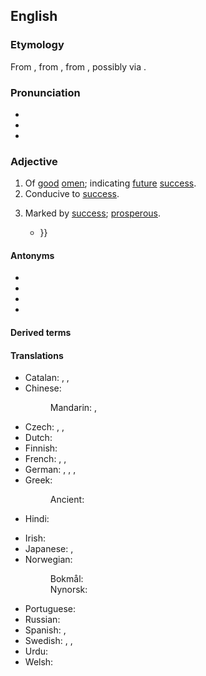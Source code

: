 ==English==

===Etymology===
From {{af|en|auspice|-ious}}, from {{der|en|la|auspicium|t=[[augury]]}}, from {{m|la|auspex|t=[[augur]]}}, possibly via {{der|en|fr|-}}.

===Pronunciation===
* {{IPA|/ɔːˈspɪʃəs/|lang=en}}
* {{audio|en-us-auspicious.ogg|Audio (US)|lang=en}}
* {{rhymes|ɪʃəs|lang=en}}

===Adjective===
{{en-adj}}

# Of [[good]] [[omen]]; indicating [[future]] [[success]].
# Conducive to [[success]].
#: {{syn|en|favourable|favorable|promising|propitious|fortunate|lucky}}
#: {{ux|en|This is an '''auspicious''' day.}}
# Marked by [[success]]; [[prosperous]].
#: {{syn|en|lucky|fortunate}}
#* {{RQ:Shakespeare Hamlet|act=I|scene=ii|page=153|column=2|lines=8–14|passage=Therefore our [[sometimes#Adjective|ſometimes]] Siſter, now our Queen, / Th’ imperiall [[jointress|Ioyntreſſe]] of this warlike State, / Haue we, as ’twere, with a defeated ioy, / With one '''Auſpicious''', and one Dropping eye, / With mirth in Funerall, and with [[dirge|Dirge]] in Marriage, / In equall Scale weighing Delight and [[dole#Etymology_2|Dole]] / Taken to Wife {{...}}}}

====Antonyms====
* {{l|en|disastrous}}
* {{l|en|ruinous}}
* {{l|en|inauspicious}}
* {{l|en|ominous}}

====Derived terms====
{{der2|auspiciously|auspiciousness|lang=en}}

====Translations====
{{trans-top|indicating future success}}
* Catalan: {{t|ca|propici|m}}, {{t|ca|propícia|f}}, {{t+|ca|favorable|m|f}}
* Chinese:
*: Mandarin: {{t+|cmn|吉利|tr=jílì}}, {{t+|cmn|吉祥|tr=jíxiáng}}
* Czech: {{t|cs|slibný|m}}, {{t+|cs|nadějný|m}}, {{t|cs|příznivý|m}}
* Dutch: {{t+|nl|gunstig}}
* Finnish: {{t+|fi|lupaava}}
* French: {{t+|fr|propice}}, {{t+|fr|faste}}, {{t|fr|de bon augure}}
* German: {{t+|de|günstig}}, {{t+|de|vielversprechend}}, {{t+|de|verheißungsvoll}}, {{t|de|glückverheißend}}
* Greek: {{t+|el|ευοίωνος}}
*: Ancient: {{t|grc|αἴσιος}}
* Hindi: {{t+|hi|शुभ}}
{{trans-mid}}
* Irish: {{t|ga|dea-thuarúil}}
* Japanese: {{t+|ja|めでたい|tr=medetai}}, {{t+|ja|喜ばしい|tr=yorokobashii}}
* Norwegian:
*: Bokmål: {{t|nb|gunstig}}
*: Nynorsk: {{t|nn|gunstig}}
* Portuguese: {{t+|pt|promissor}}
* Russian: {{t+|ru|благоприя́тный}}
* Spanish: {{t+|es|prometedor}}, {{t+|es|propicio}}
* Swedish: {{t+|sv|lovande}}, {{t|sv|lyckobådande}}, {{t+|sv|gynnsam}}
* Urdu: {{t|ur|شبھ|tr=śubh}}
* Welsh: {{t+|cy|ffafrol}}
{{trans-bottom}}